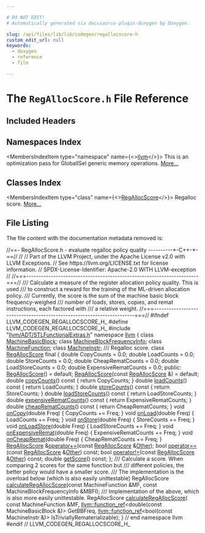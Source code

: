 ```yaml
---

# DO NOT EDIT!
# Automatically generated via docusaurus-plugin-doxygen by Doxygen.

slug: /api/files/lib/lib/codegen/regallocscore-h
custom_edit_url: null
keywords:
  - doxygen
  - reference
  - file

---
```





# The `RegAllocScore.h` File Reference

<DoxygenPage pluginConfig={pluginConfig}>



## Included Headers

<IncludesList>
<IncludesListItem
  filePath="llvm/ADT/STLFunctionalExtras.h"
  permalink="/docs/api/files/include/include/llvm/include/llvm/adt/stlfunctionalextras-h"
  isLocal="true" />
</IncludesList>

## Namespaces Index

<MembersIndex>

<MembersIndexItem
  type="namespace"
  name={<><a href="/docs/api/namespaces/llvm">llvm</a></>}>
This is an optimization pass for GlobalISel generic memory operations. <a href="/docs/api/namespaces/llvm/#details">More...</a>
</MembersIndexItem>

</MembersIndex>

## Classes Index

<MembersIndex>

<MembersIndexItem
  type="class"
  name={<><a href="/docs/api/classes/llvm/regallocscore">RegAllocScore</a></>}>
Regalloc score. <a href="/docs/api/classes/llvm/regallocscore/#details">More...</a>
</MembersIndexItem>

</MembersIndex>


## File Listing

The file content with the documentation metadata removed is:

<ProgramListing>

<Link id="l00001" /><CodeLine lineNumber="1"><span class="doxyHighlightComment">//==- RegAllocScore.h - evaluate regalloc policy quality  ----------&#42;-C++-&#42;-==//</span></CodeLine>
<Link id="l00002" /><CodeLine lineNumber="2"><span class="doxyHighlightComment">//</span></CodeLine>
<Link id="l00003" /><CodeLine lineNumber="3"><span class="doxyHighlightComment">// Part of the LLVM Project, under the Apache License v2.0 with LLVM Exceptions.</span></CodeLine>
<Link id="l00004" /><CodeLine lineNumber="4"><span class="doxyHighlightComment">// See https://llvm.org/LICENSE.txt for license information.</span></CodeLine>
<Link id="l00005" /><CodeLine lineNumber="5"><span class="doxyHighlightComment">// SPDX-License-Identifier: Apache-2.0 WITH LLVM-exception</span></CodeLine>
<Link id="l00006" /><CodeLine lineNumber="6"><span class="doxyHighlightComment">//</span></CodeLine>
<Link id="l00007" /><CodeLine lineNumber="7"><span class="doxyHighlightComment">//===----------------------------------------------------------------------===//</span></CodeLine>
<Link id="l00008" /><CodeLine lineNumber="8"><span class="doxyHighlightComment">/// Calculate a measure of the register allocation policy quality. This is used</span></CodeLine>
<Link id="l00009" /><CodeLine lineNumber="9"><span class="doxyHighlightComment">/// to construct a reward for the training of the ML-driven allocation policy.</span></CodeLine>
<Link id="l00010" /><CodeLine lineNumber="10"><span class="doxyHighlightComment">/// Currently, the score is the sum of the machine basic block frequency-weighed</span></CodeLine>
<Link id="l00011" /><CodeLine lineNumber="11"><span class="doxyHighlightComment">/// number of loads, stores, copies, and remat instructions, each factored with</span></CodeLine>
<Link id="l00012" /><CodeLine lineNumber="12"><span class="doxyHighlightComment">/// a relative weight.</span></CodeLine>
<Link id="l00013" /><CodeLine lineNumber="13"><span class="doxyHighlightComment">//===----------------------------------------------------------------------===//</span></CodeLine>
<Link id="l00014" /><CodeLine lineNumber="14"></CodeLine>
<Link id="l00015" /><CodeLine lineNumber="15"><span class="doxyHighlightPreprocessor">#ifndef LLVM&#95;CODEGEN&#95;REGALLOCSCORE&#95;H&#95;</span></CodeLine>
<Link id="l00016" /><CodeLine lineNumber="16"><span class="doxyHighlightPreprocessor">#define LLVM&#95;CODEGEN&#95;REGALLOCSCORE&#95;H&#95;</span></CodeLine>
<Link id="l00017" /><CodeLine lineNumber="17"></CodeLine>
<Link id="l00018" /><CodeLine lineNumber="18"><span class="doxyHighlightPreprocessor">#include &quot;<a href="/docs/api/files/include/include/llvm/include/llvm/adt/stlfunctionalextras-h">llvm/ADT/STLFunctionalExtras.h</a>&quot;</span></CodeLine>
<Link id="l00019" /><CodeLine lineNumber="19"></CodeLine>
<Link id="l00020" /><CodeLine lineNumber="20"><span class="doxyHighlightKeyword">namespace </span><span class="doxyHighlight"><a href="/docs/api/namespaces/llvm">llvm</a> &#123;</span></CodeLine>
<Link id="l00021" /><CodeLine lineNumber="21"></CodeLine>
<Link id="l00022" /><CodeLine lineNumber="22"><span class="doxyHighlightKeyword">class </span><span class="doxyHighlight"><a href="/docs/api/classes/llvm/machinebasicblock">MachineBasicBlock</a>;</span></CodeLine>
<Link id="l00023" /><CodeLine lineNumber="23"><span class="doxyHighlightKeyword">class </span><span class="doxyHighlight"><a href="/docs/api/classes/llvm/machineblockfrequencyinfo">MachineBlockFrequencyInfo</a>;</span></CodeLine>
<Link id="l00024" /><CodeLine lineNumber="24"><span class="doxyHighlightKeyword">class </span><span class="doxyHighlight"><a href="/docs/api/classes/llvm/machinefunction">MachineFunction</a>;</span></CodeLine>
<Link id="l00025" /><CodeLine lineNumber="25"><span class="doxyHighlightKeyword">class </span><span class="doxyHighlight"><a href="/docs/api/classes/llvm/machineinstr">MachineInstr</a>;</span></CodeLine>
<Link id="l00026" /><CodeLine lineNumber="26"></CodeLine>
<Link id="l00027" /><CodeLine lineNumber="27"><span class="doxyHighlightComment">/// Regalloc score.</span></CodeLine>
<Link id="l00028" /><CodeLine lineNumber="28" lineLink="/docs/api/classes/llvm/regallocscore"><span class="doxyHighlightKeyword">class </span><span class="doxyHighlight"><a href="/docs/api/classes/llvm/regallocscore/#a8aeb01055fc53019c96df6b114693469">RegAllocScore</a> final &#123;</span></CodeLine>
<Link id="l00029" /><CodeLine lineNumber="29"><span class="doxyHighlight">  </span><span class="doxyHighlightKeywordType">double</span><span class="doxyHighlight"> CopyCounts = 0.0;</span></CodeLine>
<Link id="l00030" /><CodeLine lineNumber="30"><span class="doxyHighlight">  </span><span class="doxyHighlightKeywordType">double</span><span class="doxyHighlight"> LoadCounts = 0.0;</span></CodeLine>
<Link id="l00031" /><CodeLine lineNumber="31"><span class="doxyHighlight">  </span><span class="doxyHighlightKeywordType">double</span><span class="doxyHighlight"> StoreCounts = 0.0;</span></CodeLine>
<Link id="l00032" /><CodeLine lineNumber="32"><span class="doxyHighlight">  </span><span class="doxyHighlightKeywordType">double</span><span class="doxyHighlight"> CheapRematCounts = 0.0;</span></CodeLine>
<Link id="l00033" /><CodeLine lineNumber="33"><span class="doxyHighlight">  </span><span class="doxyHighlightKeywordType">double</span><span class="doxyHighlight"> LoadStoreCounts = 0.0;</span></CodeLine>
<Link id="l00034" /><CodeLine lineNumber="34"><span class="doxyHighlight">  </span><span class="doxyHighlightKeywordType">double</span><span class="doxyHighlight"> ExpensiveRematCounts = 0.0;</span></CodeLine>
<Link id="l00035" /><CodeLine lineNumber="35"></CodeLine>
<Link id="l00036" /><CodeLine lineNumber="36"><span class="doxyHighlightKeyword">public</span><span class="doxyHighlight">:</span></CodeLine>
<Link id="l00037" /><CodeLine lineNumber="37" lineLink="/docs/api/classes/llvm/regallocscore/#a8aeb01055fc53019c96df6b114693469"><span class="doxyHighlight">  <a href="/docs/api/classes/llvm/regallocscore/#a8aeb01055fc53019c96df6b114693469">RegAllocScore</a>() = </span><span class="doxyHighlightKeywordFlow">default</span><span class="doxyHighlight">;</span></CodeLine>
<Link id="l00038" /><CodeLine lineNumber="38" lineLink="/docs/api/classes/llvm/regallocscore/#af69b82ee75c7d2ebfc880ef0d3c0cffc"><span class="doxyHighlight">  <a href="/docs/api/classes/llvm/regallocscore/#af69b82ee75c7d2ebfc880ef0d3c0cffc">RegAllocScore</a>(</span><span class="doxyHighlightKeyword">const</span><span class="doxyHighlight"> <a href="/docs/api/classes/llvm/regallocscore/#a8aeb01055fc53019c96df6b114693469">RegAllocScore</a> &amp;) = </span><span class="doxyHighlightKeywordFlow">default</span><span class="doxyHighlight">;</span></CodeLine>
<Link id="l00039" /><CodeLine lineNumber="39"></CodeLine>
<Link id="l00040" /><CodeLine lineNumber="40" lineLink="/docs/api/classes/llvm/regallocscore/#a38a996e5f54f15e00b9ce0a32bd3ce1a"><span class="doxyHighlight">  </span><span class="doxyHighlightKeywordType">double</span><span class="doxyHighlight"> <a href="/docs/api/classes/llvm/regallocscore/#a38a996e5f54f15e00b9ce0a32bd3ce1a">copyCounts</a>()</span><span class="doxyHighlightKeyword"> const </span><span class="doxyHighlight">&#123; </span><span class="doxyHighlightKeywordFlow">return</span><span class="doxyHighlight"> CopyCounts; &#125;</span></CodeLine>
<Link id="l00041" /><CodeLine lineNumber="41" lineLink="/docs/api/classes/llvm/regallocscore/#afa2dab86bbcf55a5c9f330d8cf577b28"><span class="doxyHighlight">  </span><span class="doxyHighlightKeywordType">double</span><span class="doxyHighlight"> <a href="/docs/api/classes/llvm/regallocscore/#afa2dab86bbcf55a5c9f330d8cf577b28">loadCounts</a>()</span><span class="doxyHighlightKeyword"> const </span><span class="doxyHighlight">&#123; </span><span class="doxyHighlightKeywordFlow">return</span><span class="doxyHighlight"> LoadCounts; &#125;</span></CodeLine>
<Link id="l00042" /><CodeLine lineNumber="42" lineLink="/docs/api/classes/llvm/regallocscore/#a8f7952e0f49b14aadc35f4df463dceb8"><span class="doxyHighlight">  </span><span class="doxyHighlightKeywordType">double</span><span class="doxyHighlight"> <a href="/docs/api/classes/llvm/regallocscore/#a8f7952e0f49b14aadc35f4df463dceb8">storeCounts</a>()</span><span class="doxyHighlightKeyword"> const </span><span class="doxyHighlight">&#123; </span><span class="doxyHighlightKeywordFlow">return</span><span class="doxyHighlight"> StoreCounts; &#125;</span></CodeLine>
<Link id="l00043" /><CodeLine lineNumber="43" lineLink="/docs/api/classes/llvm/regallocscore/#aeae716cc706d64885a5255216750417d"><span class="doxyHighlight">  </span><span class="doxyHighlightKeywordType">double</span><span class="doxyHighlight"> <a href="/docs/api/classes/llvm/regallocscore/#aeae716cc706d64885a5255216750417d">loadStoreCounts</a>()</span><span class="doxyHighlightKeyword"> const </span><span class="doxyHighlight">&#123; </span><span class="doxyHighlightKeywordFlow">return</span><span class="doxyHighlight"> LoadStoreCounts; &#125;</span></CodeLine>
<Link id="l00044" /><CodeLine lineNumber="44" lineLink="/docs/api/classes/llvm/regallocscore/#ab510e9950d38785f3c495dc3942affc6"><span class="doxyHighlight">  </span><span class="doxyHighlightKeywordType">double</span><span class="doxyHighlight"> <a href="/docs/api/classes/llvm/regallocscore/#ab510e9950d38785f3c495dc3942affc6">expensiveRematCounts</a>()</span><span class="doxyHighlightKeyword"> const </span><span class="doxyHighlight">&#123; </span><span class="doxyHighlightKeywordFlow">return</span><span class="doxyHighlight"> ExpensiveRematCounts; &#125;</span></CodeLine>
<Link id="l00045" /><CodeLine lineNumber="45" lineLink="/docs/api/classes/llvm/regallocscore/#a673fa62253c2c4e8b4b43522c56926fa"><span class="doxyHighlight">  </span><span class="doxyHighlightKeywordType">double</span><span class="doxyHighlight"> <a href="/docs/api/classes/llvm/regallocscore/#a673fa62253c2c4e8b4b43522c56926fa">cheapRematCounts</a>()</span><span class="doxyHighlightKeyword"> const </span><span class="doxyHighlight">&#123; </span><span class="doxyHighlightKeywordFlow">return</span><span class="doxyHighlight"> CheapRematCounts; &#125;</span></CodeLine>
<Link id="l00046" /><CodeLine lineNumber="46"></CodeLine>
<Link id="l00047" /><CodeLine lineNumber="47" lineLink="/docs/api/classes/llvm/regallocscore/#ac13d33eaa29bab4aeb2de16c8d53b07b"><span class="doxyHighlight">  </span><span class="doxyHighlightKeywordType">void</span><span class="doxyHighlight"> <a href="/docs/api/classes/llvm/regallocscore/#ac13d33eaa29bab4aeb2de16c8d53b07b">onCopy</a>(</span><span class="doxyHighlightKeywordType">double</span><span class="doxyHighlight"> Freq) &#123; CopyCounts += Freq; &#125;</span></CodeLine>
<Link id="l00048" /><CodeLine lineNumber="48" lineLink="/docs/api/classes/llvm/regallocscore/#af06dd441ce90f13f065f71141bd3ea9f"><span class="doxyHighlight">  </span><span class="doxyHighlightKeywordType">void</span><span class="doxyHighlight"> <a href="/docs/api/classes/llvm/regallocscore/#af06dd441ce90f13f065f71141bd3ea9f">onLoad</a>(</span><span class="doxyHighlightKeywordType">double</span><span class="doxyHighlight"> Freq) &#123; LoadCounts += Freq; &#125;</span></CodeLine>
<Link id="l00049" /><CodeLine lineNumber="49" lineLink="/docs/api/classes/llvm/regallocscore/#a7b5425577bbc6d429f026bf65439963c"><span class="doxyHighlight">  </span><span class="doxyHighlightKeywordType">void</span><span class="doxyHighlight"> <a href="/docs/api/classes/llvm/regallocscore/#a7b5425577bbc6d429f026bf65439963c">onStore</a>(</span><span class="doxyHighlightKeywordType">double</span><span class="doxyHighlight"> Freq) &#123; StoreCounts += Freq; &#125;</span></CodeLine>
<Link id="l00050" /><CodeLine lineNumber="50" lineLink="/docs/api/classes/llvm/regallocscore/#a38b9302f81a0be3b56e20d028bd4c1b0"><span class="doxyHighlight">  </span><span class="doxyHighlightKeywordType">void</span><span class="doxyHighlight"> <a href="/docs/api/classes/llvm/regallocscore/#a38b9302f81a0be3b56e20d028bd4c1b0">onLoadStore</a>(</span><span class="doxyHighlightKeywordType">double</span><span class="doxyHighlight"> Freq) &#123; LoadStoreCounts += Freq; &#125;</span></CodeLine>
<Link id="l00051" /><CodeLine lineNumber="51" lineLink="/docs/api/classes/llvm/regallocscore/#a99dcd27d31c4708a2847076b51c5eff6"><span class="doxyHighlight">  </span><span class="doxyHighlightKeywordType">void</span><span class="doxyHighlight"> <a href="/docs/api/classes/llvm/regallocscore/#a99dcd27d31c4708a2847076b51c5eff6">onExpensiveRemat</a>(</span><span class="doxyHighlightKeywordType">double</span><span class="doxyHighlight"> Freq) &#123; ExpensiveRematCounts += Freq; &#125;</span></CodeLine>
<Link id="l00052" /><CodeLine lineNumber="52" lineLink="/docs/api/classes/llvm/regallocscore/#a4e4f01f7bde0f7f05840f724fee2a0c6"><span class="doxyHighlight">  </span><span class="doxyHighlightKeywordType">void</span><span class="doxyHighlight"> <a href="/docs/api/classes/llvm/regallocscore/#a4e4f01f7bde0f7f05840f724fee2a0c6">onCheapRemat</a>(</span><span class="doxyHighlightKeywordType">double</span><span class="doxyHighlight"> Freq) &#123; CheapRematCounts += Freq; &#125;</span></CodeLine>
<Link id="l00053" /><CodeLine lineNumber="53"></CodeLine>
<Link id="l00054" /><CodeLine lineNumber="54"><span class="doxyHighlight">  <a href="/docs/api/classes/llvm/regallocscore">RegAllocScore</a> &amp;<a href="/docs/api/classes/llvm/regallocscore/#a396a065f8c4e2f3ebb4cc74ff474a1a6">operator+=</a>(</span><span class="doxyHighlightKeyword">const</span><span class="doxyHighlight"> <a href="/docs/api/classes/llvm/regallocscore">RegAllocScore</a> &amp;<a href="/docs/api/namespaces/llvm/#a9eb4f5b98b70ee4fab9614ed58282c1fa6311ae17c1ee52b36e68aaf4ad066387">Other</a>);</span></CodeLine>
<Link id="l00055" /><CodeLine lineNumber="55"><span class="doxyHighlight">  </span><span class="doxyHighlightKeywordType">bool</span><span class="doxyHighlight"> <a href="/docs/api/classes/llvm/regallocscore/#a37f9c8f2856ef9ad382afea8a1de50cb">operator==</a>(</span><span class="doxyHighlightKeyword">const</span><span class="doxyHighlight"> <a href="/docs/api/classes/llvm/regallocscore">RegAllocScore</a> &amp;<a href="/docs/api/namespaces/llvm/#a9eb4f5b98b70ee4fab9614ed58282c1fa6311ae17c1ee52b36e68aaf4ad066387">Other</a>) </span><span class="doxyHighlightKeyword">const</span><span class="doxyHighlight">;</span></CodeLine>
<Link id="l00056" /><CodeLine lineNumber="56"><span class="doxyHighlight">  </span><span class="doxyHighlightKeywordType">bool</span><span class="doxyHighlight"> <a href="/docs/api/classes/llvm/regallocscore/#a56ff0baabf0ce513316b583f9e04c88d">operator!=</a>(</span><span class="doxyHighlightKeyword">const</span><span class="doxyHighlight"> <a href="/docs/api/classes/llvm/regallocscore">RegAllocScore</a> &amp;<a href="/docs/api/namespaces/llvm/#a9eb4f5b98b70ee4fab9614ed58282c1fa6311ae17c1ee52b36e68aaf4ad066387">Other</a>) </span><span class="doxyHighlightKeyword">const</span><span class="doxyHighlight">;</span></CodeLine>
<Link id="l00057" /><CodeLine lineNumber="57"><span class="doxyHighlight">  </span><span class="doxyHighlightKeywordType">double</span><span class="doxyHighlight"> <a href="/docs/api/classes/llvm/regallocscore/#a96a14d5b9b697269c92d373e2887e3fa">getScore</a>() </span><span class="doxyHighlightKeyword">const</span><span class="doxyHighlight">;</span></CodeLine>
<Link id="l00058" /><CodeLine lineNumber="58"><span class="doxyHighlight">&#125;;</span></CodeLine>
<Link id="l00059" /><CodeLine lineNumber="59"></CodeLine>
<Link id="l00060" /><CodeLine lineNumber="60"><span class="doxyHighlightComment">/// Calculate a score. When comparing 2 scores for the same function but</span></CodeLine>
<Link id="l00061" /><CodeLine lineNumber="61"><span class="doxyHighlightComment">/// different policies, the better policy would have a smaller score.</span></CodeLine>
<Link id="l00062" /><CodeLine lineNumber="62"><span class="doxyHighlightComment">/// The implementation is the overload below (which is also easily unittestable)</span></CodeLine>
<Link id="l00063" /><CodeLine lineNumber="63"><span class="doxyHighlight">RegAllocScore <a href="/docs/api/namespaces/llvm/#a5d3e4802f0929af81173430c0786d52a">calculateRegAllocScore</a>(</span><span class="doxyHighlightKeyword">const</span><span class="doxyHighlight"> MachineFunction &amp;MF,</span></CodeLine>
<Link id="l00064" /><CodeLine lineNumber="64"><span class="doxyHighlight">                                     </span><span class="doxyHighlightKeyword">const</span><span class="doxyHighlight"> MachineBlockFrequencyInfo &amp;MBFI);</span></CodeLine>
<Link id="l00065" /><CodeLine lineNumber="65"></CodeLine>
<Link id="l00066" /><CodeLine lineNumber="66"><span class="doxyHighlightComment">/// Implementation of the above, which is also more easily unittestable.</span></CodeLine>
<Link id="l00067" /><CodeLine lineNumber="67"><span class="doxyHighlight">RegAllocScore <a href="/docs/api/namespaces/llvm/#a5d3e4802f0929af81173430c0786d52a">calculateRegAllocScore</a>(</span></CodeLine>
<Link id="l00068" /><CodeLine lineNumber="68"><span class="doxyHighlight">    </span><span class="doxyHighlightKeyword">const</span><span class="doxyHighlight"> MachineFunction &amp;MF,</span></CodeLine>
<Link id="l00069" /><CodeLine lineNumber="69"><span class="doxyHighlight">    <a href="/docs/api/classes/llvm/function-ref">llvm::function&#95;ref</a>&lt;</span><span class="doxyHighlightKeywordType">double</span><span class="doxyHighlight">(</span><span class="doxyHighlightKeyword">const</span><span class="doxyHighlight"> MachineBasicBlock &amp;)&gt; GetBBFreq,</span></CodeLine>
<Link id="l00070" /><CodeLine lineNumber="70"><span class="doxyHighlight">    <a href="/docs/api/classes/llvm/function-ref">llvm::function&#95;ref</a>&lt;</span><span class="doxyHighlightKeywordType">bool</span><span class="doxyHighlight">(</span><span class="doxyHighlightKeyword">const</span><span class="doxyHighlight"> MachineInstr &amp;)&gt; IsTriviallyRematerializable);</span></CodeLine>
<Link id="l00071" /><CodeLine lineNumber="71"><span class="doxyHighlight">&#125; </span><span class="doxyHighlightComment">// end namespace llvm</span></CodeLine>
<Link id="l00072" /><CodeLine lineNumber="72"></CodeLine>
<Link id="l00073" /><CodeLine lineNumber="73"><span class="doxyHighlightPreprocessor">#endif </span><span class="doxyHighlightComment">// LLVM&#95;CODEGEN&#95;REGALLOCSCORE&#95;H&#95;</span></CodeLine>

</ProgramListing>


</DoxygenPage>
